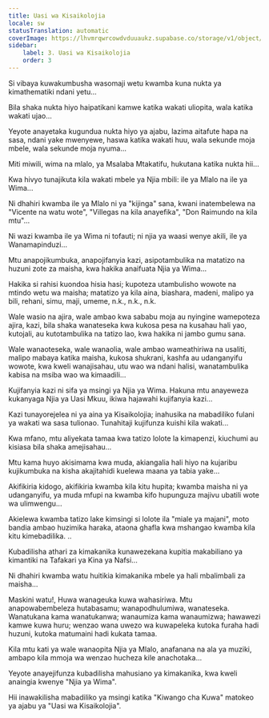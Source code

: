```yaml
---
title: Uasi wa Kisaikolojia
locale: sw
statusTranslation: automatic
coverImage: https://lhvmrqwrcowdvduuaukz.supabase.co/storage/v1/object/public/strapi-uploads/small_cover-tratado-de-psicologia-revolucionaria.webp-5e15e1cec4e0ebebcde5d7fc7565d8fd.webp
sidebar:
    label: 3. Uasi wa Kisaikolojia
    order: 3
---
```

Si vibaya kuwakumbusha wasomaji wetu kwamba kuna nukta ya kimathematiki ndani yetu...

Bila shaka nukta hiyo haipatikani kamwe katika wakati uliopita, wala katika wakati ujao...

Yeyote anayetaka kugundua nukta hiyo ya ajabu, lazima aitafute hapa na sasa, ndani yake mwenyewe, haswa katika wakati huu, wala sekunde moja mbele, wala sekunde moja nyuma...

Miti miwili, wima na mlalo, ya Msalaba Mtakatifu, hukutana katika nukta hii...

Kwa hivyo tunajikuta kila wakati mbele ya Njia mbili: ile ya Mlalo na ile ya Wima...

Ni dhahiri kwamba ile ya Mlalo ni ya "kijinga" sana, kwani inatembelewa na "Vicente na watu wote", "Villegas na kila anayefika", "Don Raimundo na kila mtu"...

Ni wazi kwamba ile ya Wima ni tofauti; ni njia ya waasi wenye akili, ile ya Wanamapinduzi...

Mtu anapojikumbuka, anapojifanyia kazi, asipotambulika na matatizo na huzuni zote za maisha, kwa hakika anaifuata Njia ya Wima...

Hakika si rahisi kuondoa hisia hasi; kupoteza utambulisho wowote na mtindo wetu wa maisha; matatizo ya kila aina, biashara, madeni, malipo ya bili, rehani, simu, maji, umeme, n.k., n.k., n.k.

Wale wasio na ajira, wale ambao kwa sababu moja au nyingine wamepoteza ajira, kazi, bila shaka wanateseka kwa kukosa pesa na kusahau hali yao, kutojali, au kutotambulika na tatizo lao, kwa hakika ni jambo gumu sana.

Wale wanaoteseka, wale wanaolia, wale ambao wameathiriwa na usaliti, malipo mabaya katika maisha, kukosa shukrani, kashfa au udanganyifu wowote, kwa kweli wanajisahau, utu wao wa ndani halisi, wanatambulika kabisa na msiba wao wa kimaadili...

Kujifanyia kazi ni sifa ya msingi ya Njia ya Wima. Hakuna mtu anayeweza kukanyaga Njia ya Uasi Mkuu, ikiwa hajawahi kujifanyia kazi...

Kazi tunayorejelea ni ya aina ya Kisaikolojia; inahusika na mabadiliko fulani ya wakati wa sasa tulionao. Tunahitaji kujifunza kuishi kila wakati...

Kwa mfano, mtu aliyekata tamaa kwa tatizo lolote la kimapenzi, kiuchumi au kisiasa bila shaka amejisahau...

Mtu kama huyo akisimama kwa muda, akiangalia hali hiyo na kujaribu kujikumbuka na kisha akajitahidi kuelewa maana ya tabia yake...

Akifikiria kidogo, akifikiria kwamba kila kitu hupita; kwamba maisha ni ya udanganyifu, ya muda mfupi na kwamba kifo hupunguza majivu ubatili wote wa ulimwengu...

Akielewa kwamba tatizo lake kimsingi si lolote ila "miale ya majani", moto bandia ambao huzimika haraka, ataona ghafla kwa mshangao kwamba kila kitu kimebadilika. ..

Kubadilisha athari za kimakanika kunawezekana kupitia makabiliano ya kimantiki na Tafakari ya Kina ya Nafsi...

Ni dhahiri kwamba watu huitikia kimakanika mbele ya hali mbalimbali za maisha...

Maskini watu!, Huwa wanageuka kuwa wahasiriwa. Mtu anapowabembeleza hutabasamu; wanapodhulumiwa, wanateseka. Wanatukana kama wanatukanwa; wanaumiza kama wanaumizwa; hawawezi kamwe kuwa huru; wenzao wana uwezo wa kuwapeleka kutoka furaha hadi huzuni, kutoka matumaini hadi kukata tamaa.

Kila mtu kati ya wale wanaopita Njia ya Mlalo, anafanana na ala ya muziki, ambapo kila mmoja wa wenzao hucheza kile anachotaka...

Yeyote anayejifunza kubadilisha mahusiano ya kimakanika, kwa kweli anaingia kwenye "Njia ya Wima".

Hii inawakilisha mabadiliko ya msingi katika "Kiwango cha Kuwa" matokeo ya ajabu ya "Uasi wa Kisaikolojia".

